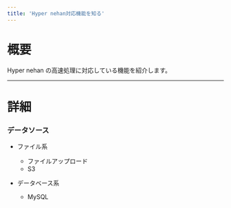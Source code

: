 ```yaml
---
title: 'Hyper nehan対応機能を知る'
---
```


# 概要

Hyper nehan の高速処理に対応している機能を紹介します。

---

# 詳細

### データソース

- ファイル系

  - ファイルアップロード
  - S3

- データベース系

  - MySQL
